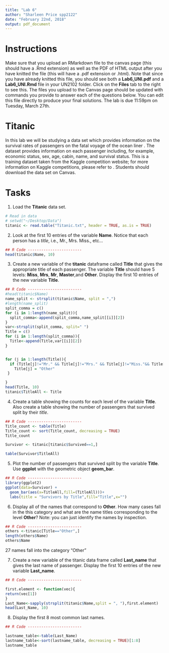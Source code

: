 ```yaml
---
title: "Lab 6"
author: "Sharleen Price spp2122"
date: "February 22nd, 2018"
output: pdf_document
---
```


# Instructions 
Make sure that you upload an RMarkdown file to the canvas page (this should have a .Rmd extension) as well as the PDF of HTML output after you have knitted the file (this will have a .pdf extension or .html).  Note that since you have already knitted this file, you should see both a **Lab6_UNI.pdf** and a **Lab6_UNI.Rmd** file in your UN2102 folder.  Click on the **Files** tab to the right to see this.  The files you upload to the Canvas page should be updated with commands you provide to answer each of the questions below.  You can edit this file directly to produce your final solutions.  The lab is due 11:59pm on Tuesday, March 27th.    

# Titanic


In this lab we will be studying a data set which provides information on the survival rates of passengers on the fatal voyage of the ocean liner \emph{Titanic}.  The dataset provides information on each passenger including, for example, economic status, sex, age, cabin, name, and survival status.  This is a training dataset taken from the Kaggle competition website; for more information on Kaggle competitions, please refer to \url{https://www.kaggle.com}.  Students should download the data set on Canvas.   


# Tasks 

1) Load the **Titanic** data set.  

```r
# Read in data
# setwd("~/Desktop/Data")
titanic <- read.table("Titanic.txt", header = TRUE, as.is = TRUE)

```

2) Look at the first 10 entries of the variable **Name**.  Notice that each person has a *title*, i.e., Mr., Mrs. Miss., etc...    

```r
## R Code ------------------------
head(titanic$Name, 10)
```

3) Create a new variable of the **titanic** dataframe called **Title** that gives the appropriate title of each passenger.  The variable **Title** should have 5 levels: **Miss**, **Mrs**, **Mr**, **Master**,and **Other**.  Display the first 10 entries of the new variable **Title**.     


```r
## R Code ------------------------
#head(titanic$Name)
name_split <- strsplit(titanic$Name, split = ",")
#length(name_split)
split_comma = c()
for (i in 1:length(name_split)){
  split_comma<-append(split_comma,name_split[[i]][2])
}
var<-strsplit(split_comma, split=" ")
Title = c()
for (i in 1:length(split_comma)){
  Title<-append(Title,var[[i]][2])
}


for (j in 1:length(Title)){
  if (Title[j]!="Mr." && Title[j]!="Mrs." && Title[j]!="Miss."&& Title[j]!="Master."){
    Title[j] = "Other"
 }

}
head(Title, 10)
titanic$TitleAll <- Title

```


4) Create a table showing the counts for each level of the variable **Title**.   Also create a table showing the number of passengers that survived split by their *title*.    

```r
## R Code ------------------------
Title_count <- table(Title)
Title_count <- sort(Title_count, decreasing = TRUE)
Title_count

Survivor <- titanic[titanic$Survived==1,]

table(Survivor$TitleAll)


```


5) Plot the number of passengers that survived split by the variable **Title**.  Use **ggplot** with the geometric object **geom_bar**.  

```r
## R Code ------------------------
library(ggplot2)
ggplot(data=Survivor) +
  geom_bar(aes(x=TitleAll,fill=(TitleAll)))+
  labs(title = "Survivors by Title",fill="Title",x="")

```



6) Display all of the names that correspond to **Other**.  How many cases fall in the this category and what are the name titles corresponding to the level **Other**?  Note:  you can just identify the names by inspection.       

```r
## R Code ------------------------
others <-titanic[Title=="Other",]
length(others$Name)
others$Name

```
27 names fall into the category "Other"


7) Create a new variable of the titanic data frame called **Last_name** that gives the last name of passenger. Display the first 10 entries of the new variable **Last_name**.         

```r
## R Code ------------------------

first.element <- function(vec){
return(vec[1])
}
Last_Name<-sapply(strsplit(titanic$Name,split = ", "),first.element)
head(Last_Name, 10)

```


8) Display the first 8 most common last names.   

```r
## R Code ------------------------

lastname_table<-table(Last_Name)
lastname_table<-sort(lastname_table, decreasing = TRUE)[1:8]
lastname_table

```

